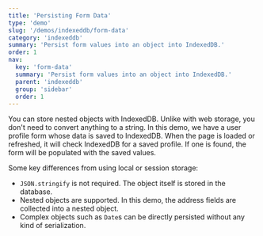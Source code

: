 ```yaml
---
title: 'Persisting Form Data'
type: 'demo'
slug: '/demos/indexeddb/form-data'
category: 'indexeddb'
summary: 'Persist form values into an object into IndexedDB.'
order: 1
nav:
  key: 'form-data'
  summary: 'Persist form values into an object into IndexedDB.'
  parent: 'indexeddb'
  group: 'sidebar'
  order: 1
---
```


You can store nested objects with IndexedDB. Unlike with web storage, you don't need to
convert anything to a string. In this demo, we have a user profile form whose data is saved to IndexedDB. When
the page is loaded or refreshed, it will check IndexedDB for a saved profile. If one is found, the form will be
populated with the saved values.

Some key differences from using local or session storage:

- `JSON.stringify` is not required. The object itself is stored in the database.
- Nested objects are supported. In this demo, the address fields are collected into a nested object.
- Complex objects such as `Date`s can be directly persisted without any kind of serialization.
